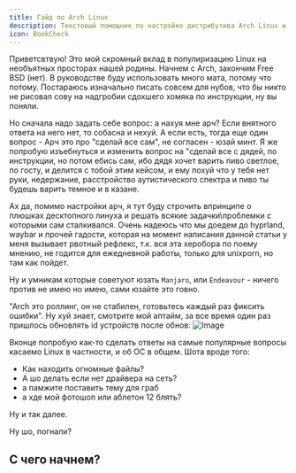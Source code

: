 ```yaml
---
title: Гайд по Arch Linux
description: Текстовый помощник по настройке дистрибутива Arch Linux и его производных.
icon: BookCheck
---
```


Приветсвтвую! Это мой скромный вклад в популиризацию Linux на необъятных просторах нашей родины. Начнем с Arch, закончим Free BSD (нет). В руководстве буду использовать много мата, потому что потому. Постараюсь изначально писать совсем для нубов, что бы никто не рисовал сову на надгробии сдохшего хомяка по инструкции, ну вы поняли. 

<Callout>
Но сначала надо задать себе вопрос: а нахуя мне арч? Если внятного ответа на него нет, то собасна и нехуй. А если есть, тогда еще один вопрос - Арч это про "сделай все сам", не согласен - юзай минт. Я же попробую изъебнуться и изменить вопрос на "сделай все с дядей, по инструкции, но потом ебись сам, ибо дядя хочет варить пиво светлое, по госту, и делится с тобой этим кейсом, и ему похуй что у тебя нет руки, недержание, расстройство аутистического спектра и пиво ты будешь варить темное и в казане. 
</Callout>

Ах да, помимо настройки арч, я тут буду строчить впринципе о плюшках десктопного линуха и решать всякие задачки\проблемки с которыми сам сталкивался. 
Очень надеюсь что мы доедем до hyprland, waybar и прочей гадости, которая на момент написания данной статьи у меня вызывает рвотный рефлекс, т.к. вся эта херобора по поему мнению, не годится для ежедневной работы, только для unixporn, но там как пойдет.

Ну и умникам которые советуют юзать `Manjaro`, или `Endeavour` - ничего против не имею но имею, сами юзайте это говно. 

"Arch это роллинг, он не стабилен, готовьтесь каждый раз фиксить ошибки". 
Ну хуй знает, смотрите мой аптайм, за все время один раз пришлось обновлять id устройств после обнов:
![Image](/arch.png)

Вконце попробую как-то сделать ответы на самые популярные вопросы касаемо Linux в частности, и об ОС в общем. Шота вроде того:
- Как находить огномные файлы?
- А шо делать если нет драйвера на сеть?
- а памжите поставить тему для граб
- а хде мой фотошоп или аблетон 12 блять?

Ну и так далее. 

Ну шо, погнали?

## С чего начнем?

<Cards>
  <Card title="Загрузка и запись на флешку" href="/docs/Install/usbwrite/Windows" />
  <Card title="Установка" href="/docs/Install/install" />
</Cards>

